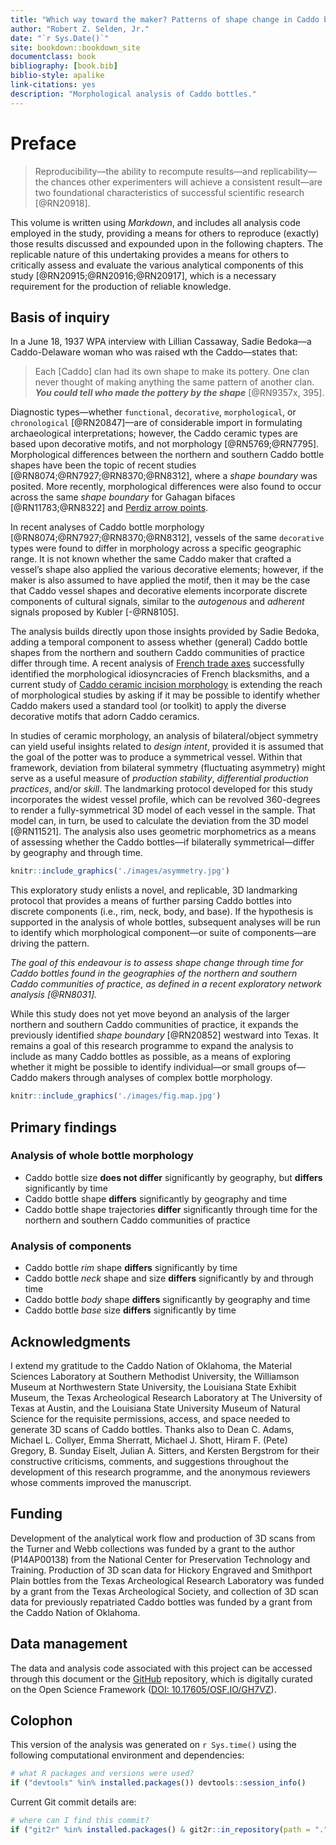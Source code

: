 ```yaml
--- 
title: "Which way toward the maker? Patterns of shape change in Caddo bottles"
author: "Robert Z. Selden, Jr."
date: "`r Sys.Date()`"
site: bookdown::bookdown_site
documentclass: book
bibliography: [book.bib]
biblio-style: apalike
link-citations: yes
description: "Morphological analysis of Caddo bottles."
---
```


# Preface {-}

>Reproducibility---the ability to recompute results---and replicability---the chances other experimenters will achieve a consistent result---are two foundational characteristics of successful scientific research [@RN20918].

This volume is written using _Markdown_, and includes all analysis code employed in the study, providing a means for others to reproduce (exactly) those results discussed and expounded upon in the following chapters. The replicable nature of this undertaking provides a means for others to critically assess and evaluate the various analytical components of this study [@RN20915;@RN20916;@RN20917], which is a necessary requirement for the production of reliable knowledge.

## Basis of inquiry

In a June 18, 1937 WPA interview with Lillian Cassaway, Sadie Bedoka---a Caddo-Delaware woman who was raised wth the Caddo---states that:

>Each [Caddo] clan had its own shape to make its pottery. One clan never thought of making anything the same pattern of another clan. **_You could tell who made the pottery by the shape_** [@RN9357x, 395].

Diagnostic types---whether `functional`, `decorative`, `morphological`, or `chronological` [@RN20847]---are of considerable import in formulating archaeological interpretations; however, the Caddo ceramic types are based upon decorative motifs, and not morphology [@RN5769;@RN7795]. Morphological differences between the northern and southern Caddo bottle shapes have been the topic of recent studies [@RN8074;@RN7927;@RN8370;@RN8312], where a _shape boundary_ was posited. More recently, morphological differences were also found to occur across the same _shape boundary_ for Gahagan bifaces [@RN11783;@RN8322] and [Perdiz arrow points](https://aksel-blaise.github.io/perdiz2/). 

In recent analyses of Caddo bottle morphology [@RN8074;@RN7927;@RN8370;@RN8312], vessels of the same `decorative` types were found to differ in morphology across a specific geographic range. It is not known whether the same Caddo maker that crafted a vessel's shape also applied the various decorative elements; however, if the maker is also assumed to have applied the motif, then it may be the case that Caddo vessel shapes and decorative elements incorporate discrete components of cultural signals, similar to the _autogenous_ and _adherent_ signals proposed by Kubler [-@RN8105].

The analysis builds directly upon those insights provided by Sadie Bedoka, adding a temporal component to assess whether (general) Caddo bottle shapes from the northern and southern Caddo communities of practice differ through time. A recent analysis of [French trade axes](https://github.com/aksel-blaise/fta3dgm/blob/main/fta2dgm.md) successfully identified the morphological idiosyncracies of French blacksmiths, and a current study of [Caddo ceramic incision morphology](https://aksel-blaise.github.io/incision/) is extending the reach of morphological studies by asking if it may be possible to identify whether Caddo makers used a standard tool (or toolkit) to apply the diverse decorative motifs that adorn Caddo ceramics. 

In studies of ceramic morphology, an analysis of bilateral/object symmetry can yield useful insights related to _design intent_, provided it is assumed that the goal of the potter was to produce a symmetrical vessel. Within that framework, deviation from bilateral symmetry (fluctuating asymmetry) might serve as a useful measure of _production stability_, _differential production practices_, and/or _skill_. The landmarking protocol developed for this study incorporates the widest vessel profile, which can be revolved 360-degrees to render a fully-symmetrical 3D model of each vessel in the sample. That model can, in turn, be used to calculate the deviation from the 3D model [@RN11521]. The analysis also uses geometric morphometrics as a means of assessing whether the Caddo bottles---if bilaterally symmetrical---differ by geography and through time.

```r
knitr::include_graphics('./images/asymmetry.jpg')
```

This exploratory study enlists a novel, and replicable, 3D landmarking protocol that provides a means of further parsing Caddo bottles into discrete components (i.e., rim, neck, body, and base). If the hypothesis is supported in the analysis of whole bottles, subsequent analyses will be run to identify which morphological component---or suite of components---are driving the pattern.

_The goal of this endeavour is to assess shape change through time for Caddo bottles found in the geographies of the northern and southern Caddo communities of practice, as defined in a recent exploratory network analysis [@RN8031]._

While this study does not yet move beyond an analysis of the larger northern and southern Caddo communities of practice, it expands the previously identified _shape boundary_ [@RN20852] westward into Texas. It remains a goal of this research programme to expand the analysis to include as many Caddo bottles as possible, as a means of exploring whether it might be possible to identify individual---or small groups of---Caddo makers through analyses of complex bottle morphology.

```r
knitr::include_graphics('./images/fig.map.jpg')
```

## Primary findings

### Analysis of whole bottle morphology

* Caddo bottle size **does not differ** significantly by geography, but **differs** significantly by time
* Caddo bottle shape **differs** significantly by geography and time
* Caddo bottle shape trajectories **differ** significantly through time for the northern and southern Caddo communities of practice

### Analysis of components

* Caddo bottle _rim_ shape **differs** significantly by time
* Caddo bottle _neck_ shape and size **differs** significantly by and through time
* Caddo bottle _body_ shape **differs** significantly by geography and time
* Caddo bottle _base_ size **differs** significantly by time

## Acknowledgments

I extend my gratitude to the Caddo Nation of Oklahoma, the Material Sciences Laboratory at Southern Methodist University, the Williamson Museum at Northwestern State University, the Louisiana State Exhibit Museum, the Texas Archeological Research Laboratory at The University of Texas at Austin, and the Louisiana State University Museum of Natural Science for the requisite permissions, access, and space needed to generate 3D scans of Caddo bottles. Thanks also to Dean C. Adams, Michael L. Collyer, Emma Sherratt, Michael J. Shott, Hiram F. (Pete) Gregory, B. Sunday Eiselt, Julian A. Sitters, and Kersten Bergstrom for their constructive criticisms, comments, and suggestions throughout the development of this research programme, and the anonymous reviewers whose comments improved the manuscript. 

## Funding

Development of the analytical work flow and production of 3D scans from the Turner and Webb collections was funded by a grant to the author (P14AP00138) from the National Center for Preservation Technology and Training. Production of 3D scan data for Hickory Engraved and Smithport Plain bottles from the Texas Archeological Research Laboratory was funded by a grant from the Texas Archeological Society, and collection of 3D scan data for previously repatriated Caddo bottles was funded by a grant from the Caddo Nation of Oklahoma.

## Data management

The data and analysis code associated with this project can be accessed through this document or the [GitHub](https://github.com/aksel-blaise/bottle.traj) repository, which is digitally curated on the Open Science Framework ([DOI: 10.17605/OSF.IO/GH7VZ](https://osf.io/gh7vz/)).

## Colophon

This version of the analysis was generated on `r Sys.time()` using the following computational environment and dependencies: 

```r
# what R packages and versions were used?
if ("devtools" %in% installed.packages()) devtools::session_info()
```

Current Git commit details are:

```r
# where can I find this commit? 
if ("git2r" %in% installed.packages() & git2r::in_repository(path = ".")) git2r::repository(here::here())  
```

